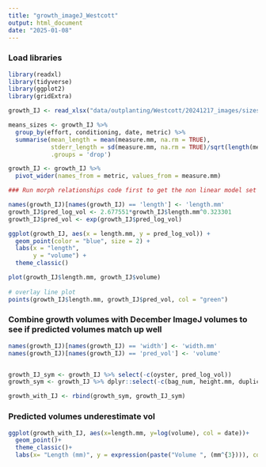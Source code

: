 ```yaml
---
title: "growth_imageJ_Westcott"
output: html_document
date: "2025-01-08"
---
```


### Load libraries
```r
library(readxl)
library(tidyverse)
library(ggplot2)
library(gridExtra)


```

```r
growth_IJ <- read_xlsx("data/outplanting/Westcott/20241217_images/sizes_12172024.xlsx")
```


```r
means_sizes <- growth_IJ %>%
  group_by(effort, conditioning, date, metric) %>%
  summarise(mean_length = mean(measure.mm, na.rm = TRUE),
            stderr_length = sd(measure.mm, na.rm = TRUE)/sqrt(length(measure.mm)),
            .groups = 'drop')
```

```r
growth_IJ <- growth_IJ %>%
  pivot_wider(names_from = metric, values_from = measure.mm)

```

```r
### Run morph relationships code first to get the non linear model set up

names(growth_IJ)[names(growth_IJ) == 'length'] <- 'length.mm'
growth_IJ$pred_log_vol <- 2.677551*growth_IJ$length.mm^0.323301
growth_IJ$pred_vol <- exp(growth_IJ$pred_log_vol)

ggplot(growth_IJ, aes(x = length.mm, y = pred_log_vol)) +
  geom_point(color = "blue", size = 2) +  
  labs(x = "length",
       y = "volume") +
  theme_classic()


```

```r
plot(growth_IJ$length.mm, growth_IJ$volume) 
  
# overlay line plot  
points(growth_IJ$length.mm, growth_IJ$pred_vol, col = "green")
```

### Combine growth volumes with December ImageJ volumes to see if predicted volumes match up well

```r

names(growth_IJ)[names(growth_IJ) == 'width'] <- 'width.mm'
names(growth_IJ)[names(growth_IJ) == 'pred_vol'] <- 'volume'


growth_IJ_sym <- growth_IJ %>% select(-c(oyster, pred_log_vol))
growth_sym <- growth_IJ %>% dplyr::select(-c(bag_num, height.mm, duplicate, tag_num, notes,date_numeric, predicted, lower_ci, upper_ci))

growth_with_IJ <- rbind(growth_sym, growth_IJ_sym)
```


### Predicted volumes underestimate vol 
```r
ggplot(growth_with_IJ, aes(x=length.mm, y=log(volume), col = date))+
  geom_point()+
  theme_classic()+
  labs(x= "Length (mm)", y = expression(paste("Volume ", (mm^{3}))), col = "Date")
  
```

